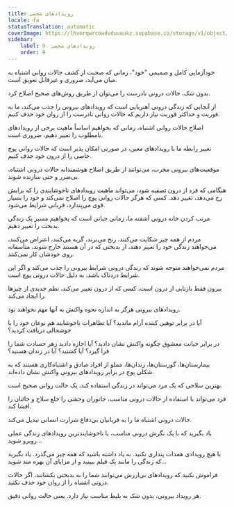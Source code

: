 ```yaml
---
title: رویدادهای شخصی
locale: fa
statusTranslation: automatic
coverImage: https://lhvmrqwrcowdvduuaukz.supabase.co/storage/v1/object/public/strapi-uploads/small_cover-tratado-de-psicologia-revolucionaria.webp-5e15e1cec4e0ebebcde5d7fc7565d8fd.webp
sidebar:
    label: 9. رویدادهای شخصی
    order: 9
---
```

خودآزمایی کامل و صمیمی "خود"، زمانی که صحبت از کشف حالات روانی اشتباه به میان می‌آید، ضروری و غیرقابل تعویق است.

بدون شک، حالات درونی نادرست را می‌توان از طریق روش‌های صحیح اصلاح کرد.

از آنجایی که زندگی درونی آهنربایی است که رویدادهای بیرونی را جذب می‌کند، ما به فوریت و حداکثر فوریت نیاز داریم که حالات روانی نادرست را از روان خود حذف کنیم.

اصلاح حالات روانی اشتباه، زمانی که بخواهیم اساساً ماهیت برخی از رویدادهای نامطلوب را تغییر دهیم، ضروری است.

تغییر رابطه ما با رویدادهای معین، در صورتی امکان پذیر است که حالات روانی پوچ خاصی را از درون خود حذف کنیم.

موقعیت‌های بیرونی مخرب، می‌توانند از طریق اصلاح هوشمندانه حالات درونی اشتباه، بی‌ضرر و حتی سازنده شوند.

هنگامی که فرد از درون تصفیه شود، می‌تواند ماهیت رویدادهای ناخوشایندی را که برایش رخ می‌دهد، تغییر دهد. کسی که هرگز حالات روانی پوچ را اصلاح نمی‌کند و خود را بسیار قوی می‌پندارد، قربانی شرایط می‌شود.

مرتب کردن خانه درونی آشفته ما، زمانی حیاتی است که بخواهیم مسیر یک زندگی بدبخت را تغییر دهیم.

مردم از همه چیز شکایت می‌کنند، رنج می‌برند، گریه می‌کنند، اعتراض می‌کنند، می‌خواهند زندگی خود را تغییر دهند، از بدبختی که در آن هستند خارج شوند، متأسفانه روی خودشان کار نمی‌کنند.

مردم نمی‌خواهند متوجه شوند که زندگی درونی شرایط بیرونی را جذب می‌کند و اگر این شرایط دردناک باشد، به دلیل حالات درونی پوچ است.

بیرون فقط بازتابی از درون است، کسی که از درون تغییر می‌کند، نظم جدیدی از چیزها را ایجاد می‌کند.

رویدادهای بیرونی هرگز به اندازه نحوه واکنش به آنها مهم نخواهند بود.

آیا در برابر توهین کننده آرام ماندید؟ آیا تظاهرات ناخوشایند هم نوعان خود را با خوشحالی دریافت کردید؟

در برابر خیانت معشوق چگونه واکنش نشان دادید؟ آیا اجازه دادید زهر حسادت شما را فرا گیرد؟ آیا کشتید؟ آیا در زندان هستید؟

بیمارستان‌ها، گورستان‌ها، زندان‌ها، مملو از افراد صادق و اشتباه‌کاری هستند که به شکلی پوچ در برابر رویدادهای بیرونی واکنش نشان داده‌اند.

بهترین سلاحی که یک مرد می‌تواند در زندگی استفاده کند، یک حالت روانی صحیح است.

فرد می‌تواند با استفاده از حالات درونی مناسب، جانوران وحشی را خلع سلاح و خائنان را افشا کند.

حالات درونی اشتباه ما را به قربانیان بی‌دفاع شرارت انسانی تبدیل می‌کند.

یاد بگیرید که با یک نگرش درونی مناسب، با ناخوشایندترین رویدادهای زندگی عملی روبرو شوید...

با هیچ رویدادی همذات پنداری نکنید. به یاد داشته باشید که همه چیز می‌گذرد. یاد بگیرید که زندگی را مانند یک فیلم ببینید و از مزایای آن بهره مند شوید...

فراموش نکنید که رویدادهای بی‌ارزش می‌توانند شما را به بدبختی بکشانند، اگر حالات درونی اشتباه را از روان خود حذف نکنید.

هر رویداد بیرونی، بدون شک به بلیط مناسب نیاز دارد. یعنی حالت روانی دقیق.

